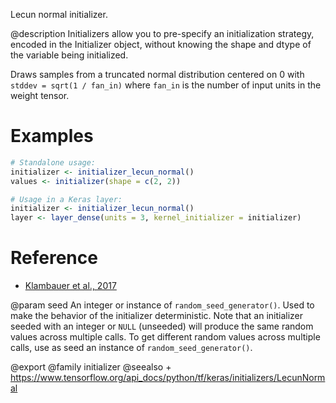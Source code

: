 Lecun normal initializer.

@description
Initializers allow you to pre-specify an initialization strategy, encoded in
the Initializer object, without knowing the shape and dtype of the variable
being initialized.

Draws samples from a truncated normal distribution centered on 0 with
`stddev = sqrt(1 / fan_in)` where `fan_in` is the number of input units in
the weight tensor.

# Examples
```r
# Standalone usage:
initializer <- initializer_lecun_normal()
values <- initializer(shape = c(2, 2))
```

```r
# Usage in a Keras layer:
initializer <- initializer_lecun_normal()
layer <- layer_dense(units = 3, kernel_initializer = initializer)
```

# Reference
- [Klambauer et al., 2017](https://arxiv.org/abs/1706.02515)

@param seed An integer or instance of
`random_seed_generator()`.
Used to make the behavior of the initializer
deterministic. Note that an initializer seeded with an integer
or `NULL` (unseeded) will produce the same random values
across multiple calls. To get different random values
across multiple calls, use as seed an instance
of `random_seed_generator()`.

@export
@family initializer
@seealso
+ <https://www.tensorflow.org/api_docs/python/tf/keras/initializers/LecunNormal>
